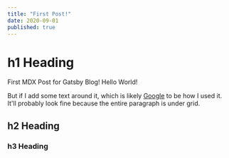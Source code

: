 ```yaml
---
title: "First Post!"
date: 2020-09-01
published: true
---
```


# h1 Heading

First MDX Post for Gatsby Blog! Hello World!

But if I add some text around it, which is likely [Google](https://google.com) to be how I used it. It'll probably look fine because the entire paragraph is under grid.

## h2 Heading

### h3 Heading
